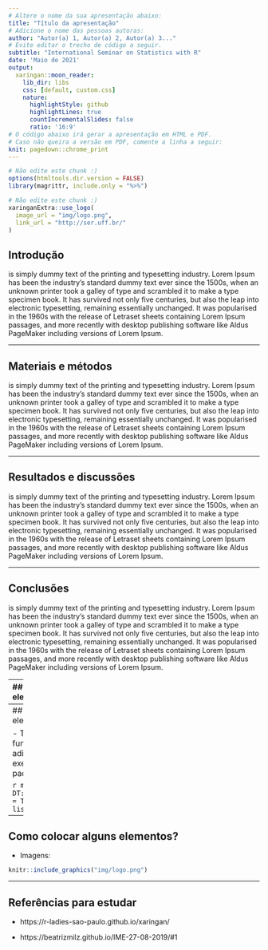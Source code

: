 ```yaml
---
# Altere o nome da sua apresentação abaixo:
title: "Título da apresentação"
# Adicione o nome das pessoas autoras:
author: "Autor(a) 1, Autor(a) 2, Autor(a) 3..."
# Evite editar o trecho de código a seguir.
subtitle: "International Seminar on Statistics with R"  
date: 'Maio de 2021'
output:
  xaringan::moon_reader:
    lib_dir: libs
    css: [default, custom.css]
    nature:
      highlightStyle: github
      highlightLines: true
      countIncrementalSlides: false
      ratio: '16:9'
# O código abaixo irá gerar a apresentação em HTML e PDF.
# Caso não queira a versão em PDF, comente a linha a seguir:
knit: pagedown::chrome_print
---
```


```r
# Não edite este chunk :)
options(htmltools.dir.version = FALSE)
library(magrittr, include.only = "%>%")
```

```r
# Não edite este chunk :)
xaringanExtra::use_logo(
  image_url = "img/logo.png", 
  link_url = "http://ser.uff.br/"
)
```



<!-- Você pode apagar o conteúdo abaixo e escrever o conteúdo da sua apresentação!  -->

## Introdução

is simply dummy text of the printing and typesetting industry. Lorem Ipsum has been the industry's standard dummy text ever since the 1500s, when an unknown printer took a galley of type and scrambled it to make a type specimen book. It has survived not only five centuries, but also the leap into electronic typesetting, remaining essentially unchanged. It was popularised in the 1960s with the release of Letraset sheets containing Lorem Ipsum passages, and more recently with desktop publishing software like Aldus PageMaker including versions of Lorem Ipsum.

---


## Materiais e métodos

is simply dummy text of the printing and typesetting industry. Lorem Ipsum has been the industry's standard dummy text ever since the 1500s, when an unknown printer took a galley of type and scrambled it to make a type specimen book. It has survived not only five centuries, but also the leap into electronic typesetting, remaining essentially unchanged. It was popularised in the 1960s with the release of Letraset sheets containing Lorem Ipsum passages, and more recently with desktop publishing software like Aldus PageMaker including versions of Lorem Ipsum.

---

## Resultados e discussões

is simply dummy text of the printing and typesetting industry. Lorem Ipsum has been the industry's standard dummy text ever since the 1500s, when an unknown printer took a galley of type and scrambled it to make a type specimen book. It has survived not only five centuries, but also the leap into electronic typesetting, remaining essentially unchanged. It was popularised in the 1960s with the release of Letraset sheets containing Lorem Ipsum passages, and more recently with desktop publishing software like Aldus PageMaker including versions of Lorem Ipsum.

---

## Conclusões

is simply dummy text of the printing and typesetting industry. Lorem Ipsum has been the industry's standard dummy text ever since the 1500s, when an unknown printer took a galley of type and scrambled it to make a type specimen book. It has survived not only five centuries, but also the leap into electronic typesetting, remaining essentially unchanged. It was popularised in the 1960s with the release of Letraset sheets containing Lorem Ipsum passages, and more recently with desktop publishing software like Aldus PageMaker including versions of Lorem Ipsum.

---
## Como colocar alguns elementos?

Texto em duas colunas:

.pull-left[

is simply dummy text of the printing and typesetting industry. Lorem Ipsum has been the industry's standard dummy text ever since the 1500s, when an unknown printer took a galley of type and scrambled it to make a type specimen book. It has survived not only five centuries, but also the leap into electronic typesetting, remaining essentially unchanged. It was popularised in the 1960s with the release of Letraset sheets containing Lorem Ipsum passages, and more recently with desktop publishing software like Aldus PageMaker including versions of Lorem Ipsum.

]

.pull-right[

is simply dummy text of the printing and typesetting industry. Lorem Ipsum has been the industry's standard dummy text ever since the 1500s, when an unknown printer took a galley of type and scrambled it to make a type specimen book. It has survived not only five centuries, but also the leap into electronic typesetting, remaining essentially unchanged. It was popularised in the 1960s with the release of Letraset sheets containing Lorem Ipsum passages, and more recently with desktop publishing software like Aldus PageMaker including versions of Lorem Ipsum.

]

---
## Como colocar alguns elementos?

- Tabelas: Existem várias funções que possibilitam adicionar tabelas. Este exemplo é feito com o pacote DT:

```r
mtcars %>% DT::datatable(fillContainer = TRUE,
                         options = list(scrollY = "250px"))
```

---
## Como colocar alguns elementos?

- Imagens:

```r
knitr::include_graphics("img/logo.png")
```
---

## Referências para estudar

- https://r-ladies-sao-paulo.github.io/xaringan/

- https://beatrizmilz.github.io/IME-27-08-2019/#1


